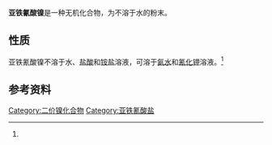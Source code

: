 {{Chembox
|   Name = 亚铁氰酸镍
|   ImageFile = Nickel(II)_ferrocyanide.jpg
|   ImageSize = 
|   ImageName = 
|   ImageFile1 = 
|   ImageSize1 =
|   ImageName1 = 
|   IUPACName = Nickel(II) hexacyanoferrate(II)
|   OtherNames = 亚铁氰化镍
| Section1 = {{Chembox Identifiers
|   CASNo = 14874-78-3
|   CASNo_Ref = {{cascite|correct|CAS}}
|   RTECS = 
  }}
| Section2 = {{Chembox Properties
|   Formula = Ni<sub>2</sub>[Fe(CN)<sub>6</sub>]
|   MolarMass = 329.339(无水)<br />527.515(十一水)
|   Appearance = 浅绿色固体(十一水)<ref name=hxhg>《化学化工物性数据手册（无机卷）》.第15章 金属酸盐. 15.5 氰合铁酸盐. P<sub>557</sub></ref><ref name=wjw>《无机化合物的性质表解》.商务印书馆.1957.第四组 铁 钴 镍 锰 锌. 亚铁氰化物</ref>
|   Density = 
|   Solubility = 不溶于水<ref name=hxhg></ref><ref name=wjw></ref>
|   MeltingPt = 
|   BoilingPt = 
  }}
| Section3 = {{Chembox Structure
|   Coordination = 
|   CrystalStruct = 
  }}
| Section7 = {{Chembox Hazards
|   MainHazards = 
|   RPhrases =
|   SPhrases = 
  }}
| Section8 = {{Chembox Related
|   OtherCations = [[亚铁氰化钾|亚铁氰化钾]]
  }}
}}

'''亚铁氰酸镍'''是一种无机化合物，为不溶于水的粉末。
==性质==
亚铁氰酸镍不溶于水、[[盐酸|盐酸]]和[[铵盐|铵盐]]溶液，可溶于[[氨水|氨水]]和[[氰化钾|氰化钾]]溶液。<ref name=wjw></ref>

==参考资料==
{{reflist}}
{{铁氰酸盐}}
[[Category:二价镍化合物|Category:二价镍化合物]]
[[Category:亚铁氰酸盐|Category:亚铁氰酸盐]]